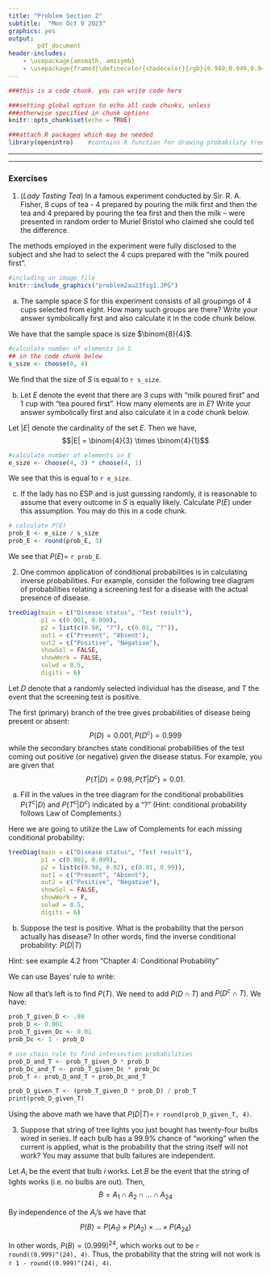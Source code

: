 ```yaml
---
title: "Problem Section 2"
subtitle:  "Mon Oct 9 2023"
graphics: yes
output: 
        pdf_document
header-includes:
    - \usepackage{amsmath, amssymb}
    - \usepackage{framed}\definecolor{shadecolor}{rgb}{0.949,0.949,0.949}
---
```


```r
###this is a code chunk. you can write code here

###setting global option to echo all code chunks, unless
###otherwise specified in chunk options
knitr::opts_chunk$set(echo = TRUE)

###attach R packages which may be needed
library(openintro)    #contains R function for drawing probability tree

```




* * * 
\begin{shaded}

\textbf{Learning Outcomes}

The problems are designed to build conceptual understanding and problem-solving skills. The emphasis is on learning to find, evaluate and build confidence.
The specific tasks include: 

   - Enumerate and count
   
   - Apply Bayes' rule
   
   - Calculate probabilities for independent events
  
   - Back up and support work with relevant explanations


\end{shaded}

* * *

### Exercises 

1.  (*Lady Tasting Tea*) In a famous experiment conducted by Sir. R. A. Fisher, 8 cups of tea - 4 prepared by pouring the milk first and then the tea and 4 prepared by pouring the tea first and then the milk -- were  presented in random order to Muriel Bristol who claimed she could tell the difference. 

The methods employed in the experiment were fully disclosed to the subject and she had to select the 4 cups prepared with the "milk poured first". 


```r
#including an image file
knitr::include_graphics("problem2au23fig1.JPG")
```

  
  a. The sample space $S$ for this experiment consists of all groupings of 4 cups selected from eight. How many such groups are there? Write your answer symbolically first and also calculate it in the code chunk below.
  
  We have that the sample space is size $\binom{8}{4}$.
  
```r
#calculate number of elements in S
## in the code chunk below
s_size <- choose(8, 4)
```

  We find that the size of $S$ is equal to `r s_size`.
  
  b. Let $E$ denote the event that there are 3 cups with "milk poured first" and 1 cup with "tea poured first". How many elements are in $E$? Write your answer symbolically first and also calculate it in a code chunk below.
  
  Let $|E|$ denote the cardinality of the set $E$. Then we have,
  $$|E| = \binom{4}{3} \times \binom{4}{1}$$
  
```r
#calculate number of elements in E
e_size <- choose(4, 3) * choose(4, 1)
```

  We see that this is equal to `r e_size`.

 c. If the lady has no ESP and is just guessing randomly, it is reasonable to assume that every outcome in $S$ is equally likely. Calculate $P(E)$ under this assumption. You may do this in a code chunk.
 
```r
# calculate P(E)
prob_E <- e_size / s_size
prob_E <- round(prob_E, 3)
```

  We see that $P(E) =$ `r prob_E`.




2. One common application of conditional probabilities is in calculating inverse probabilities. For example,
consider the following tree diagram of probabilities relating a screening test for a disease with the actual presence of disease. 


```r

treeDiag(main = c("Disease status", "Test result"),
         p1 = c(0.001, 0.999),
         p2 = list(c(0.98, "?"), c(0.01, "?")),
         out1 = c("Present", "Absent"),
         out2 = c("Positive", "Negative"),
         showSol = FALSE,
         showWork = FALSE,
         solwd = 0.5,
         digits = 6)

```

Let $D$ denote that a randomly selected individual has the disease, and $T$ the event that the screening test is positive. 

The first (primary) branch of the tree gives \emph{unconditional} probabilities of disease being present or absent:
$$P(D) = 0.001, P(D^{c}) = 0.999$$ 
while the secondary branches state conditional probabilities of the test coming out positive (or negative) given the disease status. For example, you are given that
$$P(T|D) = 0.98, P(T|D^{c}) = 0.01.$$

   a. Fill in the values in the tree diagram for the conditional probabilities $P(T^{c}|D)$ and $P(T^{c}|D^{c})$ indicated by a "?"  (Hint: conditional probability follows Law of Complements.)
   
   Here we are going to utilize the Law of Complements for each missing conditional probability:

```r

treeDiag(main = c("Disease status", "Test result"),
         p1 = c(0.001, 0.999),
         p2 = list(c(0.98, 0.02), c(0.01, 0.99)),
         out1 = c("Present", "Absent"),
         out2 = c("Positive", "Negative"),
         showSol = FALSE,
         showWork = F,
         solwd = 0.5,
         digits = 6)

```


   b. Suppose the test is positive. What is the probability that the person actually has disease? In other words, find the inverse conditional probability: $P(D|T)$
   
  Hint: see example 4.2 from "Chapter 4: Conditional Probability"
  
  We can use Bayes' rule to write:
  
\begin{align*}
  P(D|T) &= \frac{ P(T|D) \times P(D) }{P(T)} \\
         &= \frac{ 0.98 \times 0.001 }{P(T)}
\end{align*}

  Now all that's left is to find $P(T)$. We need to add $P(D \cap T)$ and $P(D^c \cap T)$. We have:
\begin{align*}
  P(D \cap T) = P(T | D) \times P(D) = 0.98 \times 0.001 \\
  P(D^c \cap T) = P(T | D^c) \times P(D^c) = 0.01 \times 0.999
\end{align*}

```r
prob_T_given_D <- .98
prob_D <- 0.001
prob_T_given_Dc <- 0.01
prob_Dc <- 1 - prob_D

# use chain rule to find intersection probabilities
prob_D_and_T <- prob_T_given_D * prob_D
prob_Dc_and_T <- prob_T_given_Dc * prob_Dc
prob_T <- prob_D_and_T + prob_Dc_and_T

prob_D_given_T <- (prob_T_given_D * prob_D) / prob_T
print(prob_D_given_T)
```

  Using the above math we have that $P(D|T) =$ `r round(prob_D_given_T, 4)`.
 


3. Suppose that string of tree lights you just bought has twenty-four bulbs
wired in series. If each bulb has a 99.9% chance of “working” when the current
is applied, what is the probability that the string itself will not work? You may assume that bulb failures are independent.

  Let $A_i$ be the event that bulb $i$ works. Let $B$ be the event that the string of lights works (i.e. no bulbs are out). Then,
  $$B = A_1 \cap A_2 \cap \dots \cap A_{24}$$
  
  By independence of the $A_i$'s we have that 
  $$P(B) = P(A_1) \times P(A_2) \times \dots \times P(A_{24})$$
  
  In other words, $P(B) = (0.999)^{24}$, which works out to be `r round((0.999)^(24), 4)`. Thus, the probability that the string will not work is `r 1 - round((0.999)^(24), 4)`.

